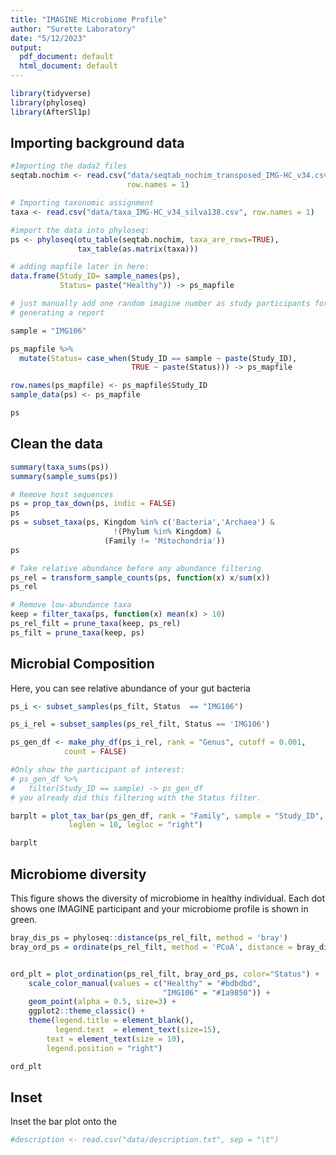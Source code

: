 ```yaml
---
title: "IMAGINE Microbiome Profile"
author: "Surette Laboratory"
date: "5/12/2023"
output:
  pdf_document: default
  html_document: default
---
```


```r

library(tidyverse)
library(phyloseq)
library(AfterSl1p)


```

## Importing background data

```r

#Importing the dada2 files
seqtab.nochim <- read.csv("data/seqtab_nochim_transposed_IMG-HC_v34.csv", 
                          row.names = 1)

# Importing taxonomic assignment
taxa <- read.csv("data/taxa_IMG-HC_v34_silva138.csv", row.names = 1)

#import the data into phyloseq:
ps <- phyloseq(otu_table(seqtab.nochim, taxa_are_rows=TRUE),
               tax_table(as.matrix(taxa)))

# adding mapfile later in here:
data.frame(Study_ID= sample_names(ps),
           Status= paste("Healthy")) -> ps_mapfile

# just manually add one random imagine number as study participants for
# generating a report

sample = "IMG106"

ps_mapfile %>%
  mutate(Status= case_when(Study_ID == sample ~ paste(Study_ID),
                           TRUE ~ paste(Status))) -> ps_mapfile

row.names(ps_mapfile) <- ps_mapfile$Study_ID
sample_data(ps) <- ps_mapfile

ps
```

## Clean the data
```r
summary(taxa_sums(ps))
summary(sample_sums(ps))

# Remove host sequences
ps = prop_tax_down(ps, indic = FALSE)
ps
ps = subset_taxa(ps, Kingdom %in% c('Bacteria','Archaea') &
                       !(Phylum %in% Kingdom) & 
                     (Family != 'Mitochondria'))
ps

# Take relative abundance before any abundance filtering
ps_rel = transform_sample_counts(ps, function(x) x/sum(x))
ps_rel

# Remove low-abundance taxa
keep = filter_taxa(ps, function(x) mean(x) > 10)
ps_rel_filt = prune_taxa(keep, ps_rel)
ps_filt = prune_taxa(keep, ps)
```

## Microbial Composition

Here, you can see relative abundance of your gut bacteria

```r

ps_i <- subset_samples(ps_filt, Status  == "IMG106")

ps_i_rel = subset_samples(ps_rel_filt, Status == 'IMG106')

ps_gen_df <- make_phy_df(ps_i_rel, rank = "Genus", cutoff = 0.001, 
            count = FALSE)

#Only show the participant of interest:
# ps_gen_df %>% 
#   filter(Study_ID == sample) -> ps_gen_df
# you already did this filtering with the Status filter.

barplt = plot_tax_bar(ps_gen_df, rank = "Family", sample = "Study_ID", 
             leglen = 10, legloc = "right") 

barplt


```


## Microbiome diversity

This figure shows the diversity of microbiome in healthy individual. Each dot
shows one IMAGINE participant and your microbiome profile is shown in green.

```r

bray_dis_ps = phyloseq::distance(ps_rel_filt, method = 'bray')
bray_ord_ps = ordinate(ps_rel_filt, method = 'PCoA', distance = bray_dis_ps)


ord_plt = plot_ordination(ps_rel_filt, bray_ord_ps, color="Status") +
    scale_color_manual(values = c("Healthy" = "#bdbdbd",
                                  "IMG106" = "#1a9850")) +
    geom_point(alpha = 0.5, size=3) +
    ggplot2::theme_classic() +
    theme(legend.title = element_blank(),
          legend.text  = element_text(size=15),
        text = element_text(size = 10),
        legend.position = "right")

ord_plt
```

## Inset

Inset the bar plot onto the 

```r


#description <- read.csv("data/description.txt", sep = "\t")


```



